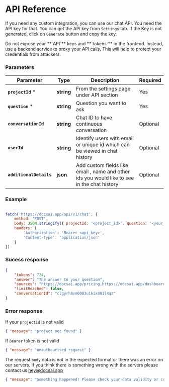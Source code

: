 

# API Reference

If you need any custom integration, you can use our chat API. You need the API key for that. You can get the API key from `Settings` tab. If the Key is not generated, click on `Generate` button and copy the key.

<Callout type="warning">
Do not expose your **`API`** keys and **`tokens`** in the frontend. Instead, use a backend service to proxy your API calls. This will help to protect your credentials from attackers.
</Callout>

### Parameters
| Parameter | Type |  Description | Required |
| --- | --- | --- | -- |
| **`projectId`** * | **string** | From the settings page under API section | Yes|
| **`question`** * | **string** | Question you want to ask | Yes|
| **`conversationId`** | **string** | Chat ID to have continuous conversation | Optional |
| **`userId`** | **string** | Identify users with email or unique id which can be viewed in chat history  | Optional |
| **`additionalDetails`** | **json** | Add custom fields like email , name and other ids you would like to see in the chat history | Optional


### Example

```js copy

fetch('https://docsai.app/api/v1/chat', {
    method: 'POST',
    body: JSON.stringify({ projectId: '<project_id>', question: '<your_question>' }),
    headers: {
        'Authorization': 'Bearer <api_key>',
        'Content-Type': 'application/json'
    }
})
```


### Sucess response
```json
{
    "tokens": 724,
    "answer": "The answer to your question",
    "sources": "https://docsai.app/pricing,https://docsai.app/dashboard,https://docsai.app",
    "limitReached": false,
    "conversationId": "clgyrh8vm0003u1kix801l4qz"
}
```

### Error response

If your `projectId` is not valid
```json
{ "message": "project not found" }
```

If `Bearer` token is not valid 
```json
{ "message": "unauthourised request" }
```

The request `body` data is not in the expected format or there was an error on our servers. If you think there is something wrong with the servers
please contact us hey@docsai.app

```json 
{ "message": "Something happened! Please check your data validity or contact help" }
```


